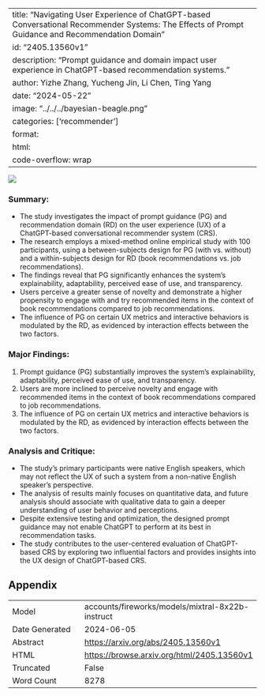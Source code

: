
---
title: "Navigating User Experience of ChatGPT-based Conversational Recommender Systems: The Effects of Prompt Guidance and Recommendation Domain"
id: "2405.13560v1"
description: "Prompt guidance and domain impact user experience in ChatGPT-based recommendation systems."
author: Yizhe Zhang, Yucheng Jin, Li Chen, Ting Yang
date: "2024-05-22"
image: "../../../bayesian-beagle.png"
categories: ['recommender']
format:
  html:
    code-overflow: wrap
---

![](../../../bayesian-beagle.png)

### Summary:

- The study investigates the impact of prompt guidance (PG) and recommendation domain (RD) on the user experience (UX) of a ChatGPT-based conversational recommender system (CRS).
- The research employs a mixed-method online empirical study with 100 participants, using a between-subjects design for PG (with vs. without) and a within-subjects design for RD (book recommendations vs. job recommendations).
- The findings reveal that PG significantly enhances the system's explainability, adaptability, perceived ease of use, and transparency.
- Users perceive a greater sense of novelty and demonstrate a higher propensity to engage with and try recommended items in the context of book recommendations compared to job recommendations.
- The influence of PG on certain UX metrics and interactive behaviors is modulated by the RD, as evidenced by interaction effects between the two factors.

### Major Findings:

1. Prompt guidance (PG) substantially improves the system's explainability, adaptability, perceived ease of use, and transparency.
2. Users are more inclined to perceive novelty and engage with recommended items in the context of book recommendations compared to job recommendations.
3. The influence of PG on certain UX metrics and interactive behaviors is modulated by the RD, as evidenced by interaction effects between the two factors.

### Analysis and Critique:

- The study's primary participants were native English speakers, which may not reflect the UX of such a system from a non-native English speaker's perspective.
- The analysis of results mainly focuses on quantitative data, and future analysis should associate with qualitative data to gain a deeper understanding of user behavior and perceptions.
- Despite extensive testing and optimization, the designed prompt guidance may not enable ChatGPT to perform at its best in recommendation tasks.
- The study contributes to the user-centered evaluation of ChatGPT-based CRS by exploring two influential factors and provides insights into the UX design of ChatGPT-based CRS.

## Appendix

|          |          |
|----------|----------|
| Model     | accounts/fireworks/models/mixtral-8x22b-instruct       |
| Date Generated     | 2024-06-05       |
| Abstract | [https://arxiv.org/abs/2405.13560v1](https://arxiv.org/abs/2405.13560v1)        |
| HTML     | [https://browse.arxiv.org/html/2405.13560v1](https://browse.arxiv.org/html/2405.13560v1)       |
| Truncated       | False       |
| Word Count       | 8278       |